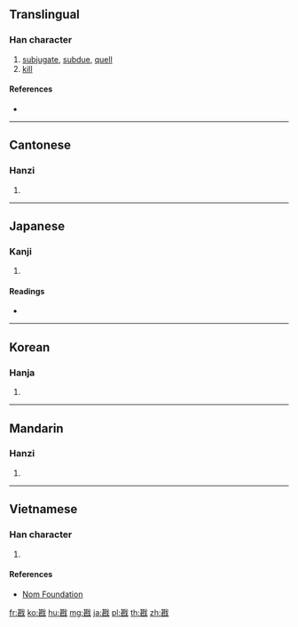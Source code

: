 ==Translingual==

===Han character===
{{Han char|rn=62|rad=戈|as=09|sn=13|four=43750|canj=TVI|ids=⿰甚戈}}

# [[subjugate]], [[subdue]], [[quell]]
# [[kill]]

====References====
* {{Han ref|kx=0413.170|dkj=11616|dj=0756.110|hdz=21408.110|uh=6221|ud=25121|bh=B760|bd=46944}}

----

==Cantonese==

===Hanzi===
{{yue-hanzi|jyut=ham1|y=ham1}}

# {{defn|lang=yue|sort=戈09}}

----

==Japanese==

===Kanji===
{{ja-kanji|grade=|rs=戈09}}

# {{defn|lang=ja|sort=戈09}}

====Readings====
* {{ja-readings|on=[[かん]] (kan), [[ちん]] (chin)|kun=[[かつ]] (katsu)}}

----

==Korean==

===Hanja===
{{ko-hanja|hangeul=감|eumhun=|rv=gam|mr=kam|y=kam}}

# {{defn|lang=ko|sort=戈09}}

----

==Mandarin==

===Hanzi===
{{cmn-hanzi|pin=[[kān]] ([[kan1]])|wg=k'an<sup>1</sup>}}

# {{defn|lang=cmn|sort=戈09}}

----

==Vietnamese==

===Han character===
{{vi-readings|rs=戈09|hanviet=kham}}

# {{defn|lang=vi|sort=戈09}}

====References====
* [http://nomfoundation.org/common/nom_details.php?codepoint=6221 Nom Foundation]

[[fr:戡]]
[[ko:戡]]
[[hu:戡]]
[[mg:戡]]
[[ja:戡]]
[[pl:戡]]
[[th:戡]]
[[zh:戡]]